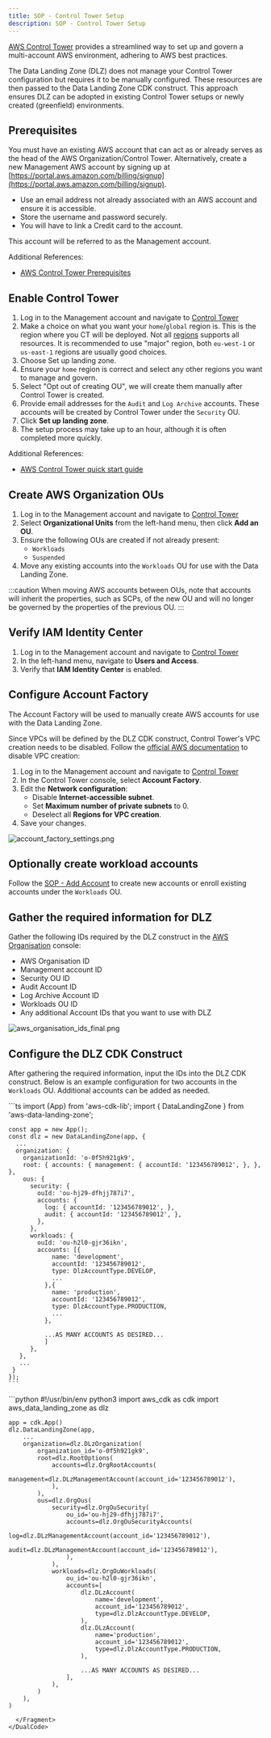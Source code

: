 ```yaml
---
title: SOP - Control Tower Setup
description: SOP - Control Tower Setup
---
```


[AWS Control Tower](https://docs.aws.amazon.com/controltower/latest/userguide/what-is-control-tower.html) provides
a streamlined way to set up and govern a multi-account AWS environment, adhering to AWS best practices.

The Data Landing Zone (DLZ) does not manage your Control Tower configuration but requires it to be manually configured.
These resources are then passed to the Data Landing Zone CDK construct. This approach ensures DLZ can be adopted in
existing Control Tower setups or newly created (greenfield) environments.

## Prerequisites

You must have an existing AWS account that can act as or already serves as the head of the AWS Organization/Control
Tower. Alternatively, create a new Management AWS account by signing up at
[https://portal.aws.amazon.com/billing/signup](https://portal.aws.amazon.com/billing/signup).
- Use an email address not already associated with an AWS account and ensure it is accessible.
- Store the username and password securely.
- You will have to link a Credit card to the account.

This account will be referred to as the Management account.

Additional References:
- [AWS Control Tower Prerequisites](https://docs.aws.amazon.com/controltower/latest/userguide/setting-up.html)

## Enable Control Tower

1. Log in to the Management account and navigate to [Control Tower](https://console.aws.amazon.com/controltower)
1. Make a choice on what you want your `home`/`global` region is. This is the region where you CT will be deployed.
Not all [regions](https://docs.aws.amazon.com/controltower/latest/userguide/region-how.html) supports all resources.
It is recommended to use "major" region, both `eu-west-1` or `us-east-1` regions are usually good choices.
1. Choose Set up landing zone.
1. Ensure your `home` region is correct and select any other regions you want to manage and govern.
1. Select "Opt out of creating OU", we will create them manually after Control Tower is created.
1. Provide email addresses for the `Audit` and `Log Archive` accounts. These accounts will be created by Control Tower
under the `Security` OU.
1. Click **Set up landing zone**.
1. The setup process may take up to an hour, although it is often completed more quickly.

Additional References:
- [AWS Control Tower quick start guide](https://docs.aws.amazon.com/controltower/latest/userguide/quick-start.html)


## Create AWS Organization OUs

1. Log in to the Management account and navigate to [Control Tower](https://console.aws.amazon.com/controltower)
2. Select **Organizational Units** from the left-hand menu, then click **Add an OU**.
3. Ensure the following OUs are created if not already present:
    - `Workloads`
    - `Suspended`
4. Move any existing accounts into the `Workloads` OU for use with the Data Landing Zone.

:::caution
When moving AWS accounts between OUs, note that accounts will inherit the properties, such as SCPs, of the new OU
and will no longer be governed by the properties of the previous OU.
:::

## Verify IAM Identity Center

1. Log in to the Management account and navigate to [Control Tower](https://console.aws.amazon.com/controltower)
2. In the left-hand menu, navigate to **Users and Access**.
3. Verify that **IAM Identity Center** is enabled.

## Configure Account Factory

The Account Factory will be used to manually create AWS accounts for use with the Data Landing Zone.

Since VPCs will be defined by the DLZ CDK construct, Control Tower's VPC creation needs to be disabled. Follow the
[official AWS documentation](https://docs.aws.amazon.com/controltower/latest/userguide/configure-without-vpc.html)
to disable VPC creation:

1. Log in to the Management account and navigate to [Control Tower](https://console.aws.amazon.com/controltower)
2. In the Control Tower console, select **Account Factory**.
3. Edit the **Network configuration**:
    - Disable **Internet-accessible subnet**.
    - Set **Maximum number of private subnets** to 0.
    - Deselect all **Regions for VPC creation**.
4. Save your changes.

![account_factory_settings.png](imgs/account_factory_settings.png)

## Optionally create workload accounts

Follow the [SOP - Add Account](sop-add-account) to create new accounts or enroll existing accounts under the `Workloads` OU.

## Gather the required information for DLZ

Gather the following IDs required by the DLZ construct in the
[AWS Organisation](https://us-east-1.console.aws.amazon.com/organizations/v2/home/accounts) console:

- AWS Organisation ID
- Management account ID
- Security OU ID
- Audit Account ID
- Log Archive Account ID
- Workloads OU ID
- Any additional Account IDs that you want to use with DLZ

![aws_organisation_ids_final.png](imgs/aws_organisation_ids_final.png)

## Configure the DLZ CDK Construct

After gathering the required information, input the IDs into the DLZ CDK construct. Below is an example configuration
for two accounts in the `Workloads` OU. Additional accounts can be added as needed.

<DualCode>
  <Fragment slot="ts">
    ```ts
    import {App} from 'aws-cdk-lib';
    import { DataLandingZone } from 'aws-data-landing-zone';

    const app = new App();
    const dlz = new DataLandingZone(app, {
      ...
      organization: {
        organizationId: 'o-0f5h921gk9',
        root: { accounts: { management: { accountId: '123456789012', }, }, },
        ous: {
          security: {
            ouId: 'ou-hj29-dfhjj787i7',
            accounts: {
              log: { accountId: '123456789012', },
              audit: { accountId: '123456789012', },
            },
          },
          workloads: {
            ouId: 'ou-h2l0-gjr36ikn',
            accounts: [{
                name: 'development',
                accountId: '123456789012',
                type: DlzAccountType.DEVELOP,
                ...
              },{
                name: 'production',
                accountId: '123456789012',
                type: DlzAccountType.PRODUCTION,
                ...
              },

              ...AS MANY ACCOUNTS AS DESIRED...
              ]
          },
       },
       ...
     }
    });
    ```

  </Fragment>
  <Fragment slot="python">
    ```python
    #!/usr/bin/env python3
    import aws_cdk as cdk
    import aws_data_landing_zone as dlz

    app = cdk.App()
    dlz.DataLandingZone(app,
        ...
        organization=dlz.DLzOrganization(
            organization_id='o-0f5h921gk9',
            root=dlz.RootOptions(
                accounts=dlz.OrgRootAccounts(
                    management=dlz.DLzManagementAccount(account_id='123456789012'),
                ),
            ),
            ous=dlz.OrgOus(
                security=dlz.OrgOuSecurity(
                    ou_id='ou-hj29-dfhjj787i7',
                    accounts=dlz.OrgOuSecurityAccounts(
                        log=dlz.DLzManagementAccount(account_id='123456789012'),
                        audit=dlz.DLzManagementAccount(account_id='123456789012'),
                    ),
                ),
                workloads=dlz.OrgOuWorkloads(
                    ou_id='ou-h2l0-gjr36ikn',
                    accounts=[
                        dlz.DLzAccount(
                            name='development',
                            account_id='123456789012',
                            type=dlz.DlzAccountType.DEVELOP,
                        ),
                        dlz.DLzAccount(
                            name='production',
                            account_id='123456789012',
                            type=dlz.DlzAccountType.PRODUCTION,
                        ),

                        ...AS MANY ACCOUNTS AS DESIRED...
                    ],
                ),
            )
        ),
    )
````
  </Fragment>
</DualCode>





